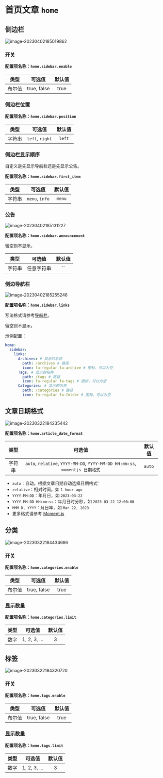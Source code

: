 # 首页文章 `home`

## 侧边栏

![image-20230402185019862](https://evan.beee.top/img/2023/04/02/981d9ca505c33f6f647ee73b9f266ae9.png)

### 开关

**配置项名称：`home.sidebar.enable`**

| 类型 | 可选值 | 默认值 |
| :---: | :---: | :---: |
| 布尔值 | true, false | true |

### 侧边栏位置

**配置项名称：`home.sidebar.position`**

| 类型 | 可选值 | 默认值 |
| :---: | :---: | :---: |
| 字符串 | `left`, `right` | `left` |

### 侧边栏显示顺序

自定义是先显示导航栏还是先显示公告。

**配置项名称：`home.sidebar.first_item`**

| 类型 | 可选值 | 默认值 |
| :---: | :---: | :---: |
| 字符串 | `menu`, `info` | `menu` |

### 公告

![image-20230402185131227](https://evan.beee.top/img/2023/04/02/1c214b39f2ce3a4d26a00890838390c7.png)

**配置项名称：`home.sidebar.announcement`**

留空则不显示。

| 类型 | 可选值 | 默认值 |
| :---: | :---: | :---: |
| 字符串 | 任意字符串 | `` |

### 侧边导航栏

![image-20230402185255246](https://evan.beee.top/img/2023/04/02/95015c73351b63aa647da7ffebd4b32d.png)

**配置项名称：`home.sidebar.links`**

写法格式请参考[导航栏](/home/navbar)。

留空则不显示。

示例配置：
  
```yaml
home:
  sidebar:
    links:
      Archives: # 显示的名称
        path: /archives # 路径
        icon: fa-regular fa-archive # 图标，可以为空
      Tags: # 显示的名称
        path: /tags # 路径
        icon: fa-regular fa-tags # 图标，可以为空
      Categories: # 显示的名称
        path: /categories # 路径
        icon: fa-regular fa-folder # 图标，可以为空
```
## 文章日期格式

![image-20230322184235442](https://evan.beee.top/img/2023/03/22/6e5dd768ca4967820c295ed4819eae2c.png)

**配置项名称：`home.article_date_format`**

| 类型 | 可选值 | 默认值 |
| :---: | :---: | :---: |
| 字符串 | `auto`, `relative`, `YYYY-MM-DD`, `YYYY-MM-DD HH:mm:ss`, `momentjs 日期格式` | `auto` |

  * `auto`：自动，根据文章日期自动选择日期格式'
  * `relative`：相对时间，如 `1 hour ago`
  * `YYYY-MM-DD`：年月日，如 `2023-03-22`
  * `YYYY-MM-DD HH:mm:ss`：年月日时分秒，如 `2023-03-22 12:00:00`
  * `MMM D, YYYY`：月日年，如 `Mar 22, 2023`
  * 更多格式请参考 [Moment.js](momentjs.com/docs/#/displaying/format/)

## 分类

![image-20230322184434686](https://evan.beee.top/img/2023/03/22/1374fdcb46ddfa5a5aa1fc172d8ba40f.png)

### 开关

**配置项名称：`home.categories.enable`**

| 类型 | 可选值 | 默认值 |
| :---: | :---: | :---: |
| 布尔值 | true, false | true |

### 显示数量

**配置项名称：`home.categories.limit`**

| 类型 | 可选值 | 默认值 |
| :---: | :---: | :---: |
| 数字 | 1, 2, 3, ... | 3 |

## 标签

![image-20230322184320720](https://evan.beee.top/img/2023/03/22/28e485beefdc3b843832d435b61848b0.png)

### 开关

**配置项名称：`home.tags.enable`**

| 类型 | 可选值 | 默认值 |
| :---: | :---: | :---: |
| 布尔值 | true, false | true |

### 显示数量

**配置项名称：`home.tags.limit`**

| 类型 | 可选值 | 默认值 |
| :---: | :---: | :---: |
| 数字 | 1, 2, 3, ... | 3 |





